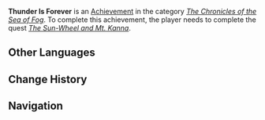 {{Achievement Infobox
|title        = 
|id           = 80126
|order id     = 0126
|category     = The Chronicles of the Sea of Fog
|description  = Complete [[Sumida|a certain author]]'s reference-gathering commission.
|requirements = Complete ''[[The Sun-Wheel and Mt. Kanna]]''
|primogems    = 10
|tracking     = 
|topic        = 
|quest        = Through the Mists
}}
'''Thunder Is Forever''' is an [[Achievement]] in the category ''[[The Chronicles of the Sea of Fog]]''. To complete this achievement, the player needs to complete the quest ''[[The Sun-Wheel and Mt. Kanna]]''.
<!--
==Trivia==

==Video Guides==
{{EVT
|video1   = 
|caption1 = 
}}
-->
==Other Languages==
{{Other Languages
|en      = Thunder Is Forever
|zhs     = 雷与永远
|zhs_rm  = Léi yǔ Yǒng​yuǎn
|zht     = 雷與永遠
|zht_rm  = Léi yǔ Yǒng​yuǎn
|zh_tl   = 
|ja      = 雷と永遠
|ja_rm   = Kaminari to Eien
|ja_tl   = Lightning and Eternity
|ko      = 번개와 영원
|ko_rm   = 
|ko_tl   = 
|es      = Sumida en la niebla
|es_tl   = 
|fr      = Le tonnerre est éternel
|fr_tl   = Thunder Is Eternal
|ru      = Гроза навсегда
|ru_tl   = 
|th      = สายฟ้าและนิรันดร์
|th_rm   = 
|th_tl   = 
|vi      = Sấm Chớp Vĩnh Hằng
|vi_tl   = 
|de      = Der Donner ist ewig
|de_tl   = The Thunder is Eternal
|id      = Petir dan Keabadian
|id_tl   = Thunder and Eternity
|pt      = O Trovão é Eterno
|pt_tl   = 
}}

==Change History==
{{Change History|2.2}}
<!--
==References==
{{Reflist}}
-->
==Navigation==
{{Achievement Navbox|The Chronicles of the Sea of Fog}}